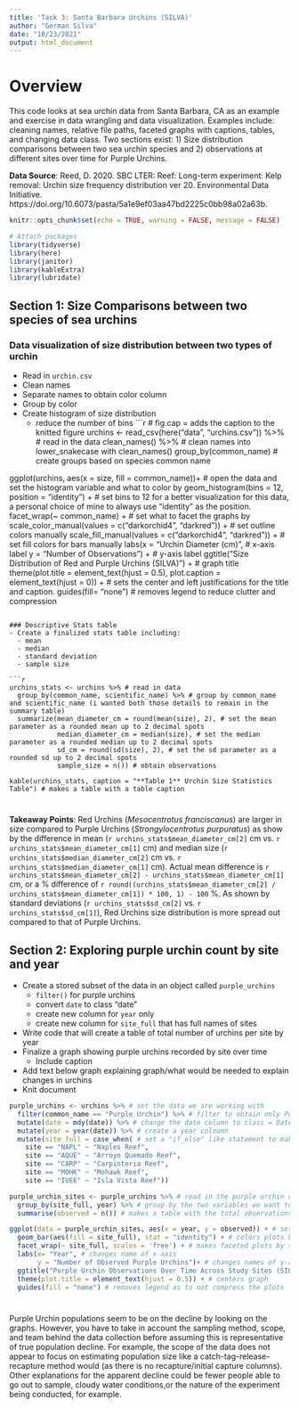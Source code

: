 ```yaml
---
title: 'Task 3: Santa Barbara Urchins (SILVA)'
author: "German Silva"
date: "10/23/2021"
output: html_document
---
```

# Overview

This code looks at sea urchin data from Santa Barbara, CA as an example and exercise in data wrangling and data visualization. Examples include: cleaning names, relative file paths, faceted graphs with captions, tables, and changing data class. Two sections exist: 1) Size distribution comparisons between two sea urchin species and 2) observations at different sites over time for Purple Urchins.

**Data Source**: Reed, D. 2020. SBC LTER: Reef: Long-term experiment: Kelp removal: Urchin size frequency distribution ver 20. Environmental Data Initiative. https://doi.org/10.6073/pasta/5a1e9ef03aa47bd2225c0bb98a02a63b. 

```r
knitr::opts_chunk$set(echo = TRUE, warning = FALSE, message = FALSE)

# Attach packages
library(tidyverse)
library(here)
library(janitor)
library(kableExtra)
library(lubridate)
```

## Section 1: Size Comparisons between two species of sea urchins

### Data visualization of size distribution between two types of urchin
- Read in `urchin.csv`
- Clean names
- Separate names to obtain color column 
- Group by color 
- Create histogram of size distribution
  - reduce the number of bins
```r
# fig.cap = adds the caption to the knitted figure
urchins <- read_csv(here("data", "urchins.csv")) %>% # read in the data
  clean_names() %>% # clean names into lower_snakecase with clean_names()
  group_by(common_name) # create groups based on species common name

ggplot(urchins, aes(x = size, fill = common_name))+ # open the data and set the histogram variable and what to color by
  geom_histogram(bins = 12, position = "identity") + # set bins to 12 for a better visualization for this data, a personal choice of mine to always use "identity" as the position.
  facet_wrap(~ common_name) + # set what to facet the graphs by
  scale_color_manual(values = c("darkorchid4", "darkred")) + # set outline colors manually
  scale_fill_manual(values = c("darkorchid4", "darkred")) + # set fill colors for bars manually
  labs(x = "Urchin Diameter (cm)", # x-axis label
       y = "Number of Observations") + # y-axis label
  ggtitle("Size Distribution of Red and Purple Urchins (SILVA)") + # graph title
  theme(plot.title = element_text(hjust = 0.5), plot.caption = element_text(hjust = 0)) + # sets the center and left justifications for the title and caption. 
  guides(fill= "none") # removes legend to reduce clutter and compression
```

### Descriptive Stats table
- Create a finalized stats table including:
  - mean
  - median
  - standard deviation
  - sample size
  
```r
urchins_stats <- urchins %>% # read in data
  group_by(common_name, scientific_name) %>% # group by common_name and scientific_name (i wanted both those details to remain in the summary table)
  summarize(mean_diameter_cm = round(mean(size), 2), # set the mean parameter as a rounded mean up to 2 decimal spots
            median_diameter_cm = median(size), # set the median parameter as a rounded median up to 2 decimal spots
            sd_cm = round(sd(size), 2), # set the sd parameter as a rounded sd up to 2 decimal spots
            sample_size = n()) # obtain observations

kable(urchins_stats, caption = "**Table 1** Urchin Size Statistics Table") # makes a table with a table caption

```

# 

**Takeaway Points**: 
Red Urchins (*Mesocentrotus franciscanus*) are larger in size compared to Purple Urchins (*Strongylocentrotus purpuratus*) as show by the difference in mean (`r urchins_stats$mean_diameter_cm[2]` cm vs. `r urchins_stats$mean_diameter_cm[1]` cm) and median size (`r urchins_stats$median_diameter_cm[2]` cm vs. `r urchins_stats$median_diameter_cm[1]` cm). Actual mean difference is `r urchins_stats$mean_diameter_cm[2] - urchins_stats$mean_diameter_cm[1]` cm, or a % difference of `r round((urchins_stats$mean_diameter_cm[2] / urchins_stats$mean_diameter_cm[1]) * 100, 1) - 100` %. As shown by standard deviations (`r urchins_stats$sd_cm[2]` vs. `r urchins_stats$sd_cm[1]`), Red Urchins size distribution is more spread out compared to that of Purple Urchins.    


## Section 2: Exploring purple urchin count by site and year

- Create a stored subset of the data in an object called `purple_urchins` 
  - `filter()` for purple urchins
  - convert `date` to class "date"
  - create new column for `year` only
  - create new column for `site_full` that has full names of sites
- Write code that will create a table of total number of urchins per site by year
- Finalize a graph showing purple urchins recorded by site over time
  - Include caption
- Add text below graph explaining graph/what would be needed to explain changes in urchins
- Knit document

```r
purple_urchins <- urchins %>% # set the data we are working with
  filter(common_name == "Purple Urchin") %>% # filter to obtain only Purple Urchin rows
  mutate(date = mdy(date)) %>% # change the date column to class = Date
  mutate(year = year(date)) %>% # create a year coloumn
  mutate(site_full = case_when( # set a "if_else" like statement to make a column with full site names
    site == "NAPL" ~ "Naples Reef",
    site == "AQUE" ~ "Arroyo Quemado Reef",
    site == "CARP" ~ "Carpinteria Reef",
    site == "MOHK" ~ "Mohawk Reef",
    site == "IVEE" ~ "Isla Vista Reef"))

purple_urchin_sites <- purple_urchins %>% # read in the purple urchin data
  group_by(site_full, year) %>% # group by the two variables we want to use in our analysis (site and year)
  summarise(observed = n()) # makes a table with the total observations by year and site

ggplot(data = purple_urchin_sites, aes(x = year, y = observed)) + # sets what data will be graphed
  geom_bar(aes(fill = site_full), stat = "identity") + # colors plots by site and allows geom_bar to use two aes() variables
  facet_wrap(~ site_full, scales = 'free') + # makes faceted plots by site and allows each to have its own axes. 
  labs(x= "Year", # changes name of x axis
       y = "Number of Observed Purple Urchins")+ # changes names of y-axis
  ggtitle("Purple Urchin Observations Over Time Across Study Sites (SILVA)") + # title of graphs
  theme(plot.title = element_text(hjust = 0.5)) + # centers graph
  guides(fill = "none") # removes legend as to not compress the plots
```
#

Purple Urchin populations seem to be on the decline by looking on the graphs. However, you have to take in account the sampling method, scope, and team behind the data collection before assuming this is representative of true population decline. For example, the scope of the data does not appear to focus on estimating population size like a catch-tag-release-recapture method would (as there is no recapture/initial capture columns). Other explanations for the apparent decline could be fewer people able to go out to sample, cloudy water conditions,or the nature of the experiment being conducted, for example.
